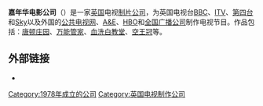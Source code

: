 {{unreferenced|time=2013-05-09T06:43:03+00:00}}
{{infobox company
| name             = Carnival Films
| logo             = [[File:Carnival_Films_Logo.png|File:Carnival Films Logo.png]]
| caption          =
| type             = [[Production_company|Production company]]
| industry       = [[Television_Production|Television Production]]
| fate             =
| predecessor      =
| successor        =
| foundation       = 1978年 (as Picture Partnership Productions Ltd.) <br /> 1988年 (as Carnival Film and Theatre Ltd.) <br /> 2006年 (as Carnival Film & Television Ltd.)
| founder          = [[Brian_Eastman|Brian Eastman]] <br /> Leszek Burzynski
| defunct          =
| headquarters = [[伦敦|伦敦]] <br /> [[英国|英国]] <br /> [[Oxford_Street|Oxford Street]]
| locations        =
| area_served      =
| key_people       =
| products         = 电影、电视节目
| services         =
| revenue          =
| operating_income =
| net_income       =
| aum              =
| assets           =
| equity           =
| owner            =
| num_employees    =
| parent           = 独立（1978年 - 2008年） <br> [[NBC環球|NBC環球]] （2008年 - 现在）
| divisions        = 
| subsid           =
| homepage         = http://www.carnivalfilms.co.uk
| footnotes        =
| intl             = 
}}

'''嘉年华电影公司'''（{{lang-en|'''Carnival Films'''}}）是一家[[英国|英国]]电视[[制片公司|制片公司]]，为英国电视台[[英国广播公司|BBC]]、[[英國獨立電視台|ITV]]、[[第四台_(英国)|第四台]]和[[英国天空广播|Sky]]以及外国的[[公共广播电视公司|公共电视网]]、[[A&E|A&E]]、[[HBO|HBO]]和[[全国广播公司|全国广播公司]]制作电视节目。作品包括：[[唐顿庄园|唐顿庄园]]、[[万能管家|万能管家]]、[[血洗白教堂|血洗白教堂]]、[[空王冠|空王冠]]等。

==外部链接==
*{{Official website|http://www.carnivalfilms.co.uk/}}

{{NBC環球集團}}

[[Category:1978年成立的公司|Category:1978年成立的公司]]
[[Category:英国电视制作公司|Category:英国电视制作公司]]